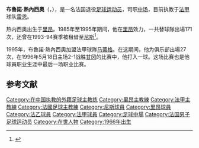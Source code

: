{{Infobox football biography
| name        = 布魯諾·熱內西奧<br>Bruno Génésio
| image       = 
| caption     = 
| fullname    = Bruno Génésio
| birth_date  = {{Birth date and age|1966|9|1|df=y}}
| birth_place = {{FRA}}[[里昂|里昂]]
| height      = {{height|m=1.72}}
| position    = [[中场|中场]]
| currentclub = [[雷恩足球俱乐部|雷恩]]（主教练）
| youthyears1 = 1983–1985 | youthclubs1 = [[奥林匹克里昂|里昂]]
| years1 = 1985–1995 | clubs1 = [[奥林匹克里昂|里昂]] | caps1 = 171 | goals1 = 12
| years2 = 1993–1994 | clubs2 = → [[尼斯蔚藍海岸奧林匹克體操俱樂部|尼斯]] (外借)  | caps2 = 34  | goals2 = 2
| years3 = 1995–1996 | clubs3 = [[馬堤古斯足球會|马蒂格]]  | caps3 = 28  | goals3 = 1
| totalcaps = 233 | totalgoals = 15
| manageryears1 = 2015–2019 | managerclubs1 = [[奥林匹克里昂|里昂]]
| manageryears2 = 2019–2021 | managerclubs2 = [[北京中赫国安足球俱乐部|北京中赫国安]]
| manageryears3 = 2021- | managerclubs3 = [[雷恩足球俱乐部|雷恩]]
}}

'''布魯諾·熱內西奧'''（{{lang-fr|'''Bruno Génésio'''}}，{{bd|1966年|9月1日||}}），是一名法国退役[[足球运动员|足球运动员]]，司职[[中场|中场]]，目前执教于[[法国足球甲级联赛|法甲]]球队[[雷恩足球俱乐部|雷恩]]。

热内西奥出生于[[里昂|里昂]]。1985年至1995年期间，他在[[奥林匹克里昂|里昂]]效力，一共替球隊出場171次，还曾在1993-94赛季被租借至[[尼斯蔚藍海岸奧林匹克體操俱樂部|尼斯]]<ref name="BFM">{{Cite web|title=OL: mais qui est vraiment Bruno Genesio?|url=http://rmcsport.bfmtv.com/football/lyon-mais-qui-est-vraiment-bruno-genesio-939149.html|accessdate=25 June 2019|date=23 December 2015|publisher=BFM TV|language=fr|archive-date=2017-09-18|archive-url=https://web.archive.org/web/20170918064051/http://rmcsport.bfmtv.com/football/lyon-mais-qui-est-vraiment-bruno-genesio-939149.html|dead-url=no}}</ref>。

1995年，布魯諾·熱內西奧加盟法甲球隊[[馬堤古斯足球會|马蒂格]]。在这期间，他为俱乐部出場27次，在1996年5月18日主场2-1战胜[[甘岡前進會|甘冈]]的比赛中，他打入一球。这场比赛也是他球員职业生涯中最后一场职业比赛。

== 参考文献 ==
{{Reflist}}

{{雷恩球员名单}}
{{2019年中超分类名单北京中赫国安}}
{{2020年中超分类名单北京中赫国安}}

{{DEFAULTSORT: Génésio, Bruno}}
[[Category:在中国执教的外籍足球主教练|Category:在中国执教的外籍足球主教练]]
[[Category:里昂主教練|Category:里昂主教練]]
[[Category:法甲主教練|Category:法甲主教練]]
[[Category:法國足球主教練|Category:法國足球主教練]]
[[Category:尼斯球員|Category:尼斯球員]]
[[Category:里昂球員|Category:里昂球員]]
[[Category:法乙球員|Category:法乙球員]]
[[Category:法甲球員|Category:法甲球員]]
[[Category:足球中場|Category:足球中場]]
[[Category:法国男子足球运动员|Category:法国男子足球运动员]]
[[Category:在世人物|Category:在世人物]]
[[Category:1966年出生|Category:1966年出生]]